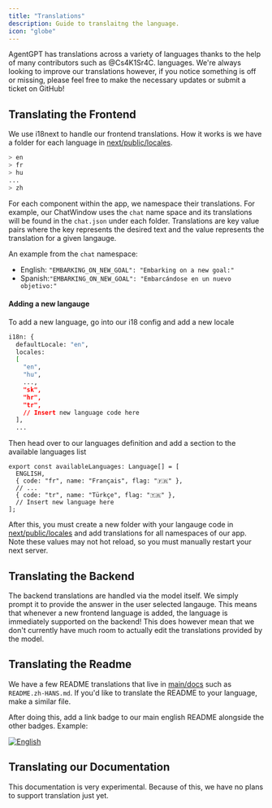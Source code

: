 ```yaml
---
title: "Translations"
description: Guide to translaitng the language.
icon: "globe"
---
```


AgentGPT has translations across a variety of languages thanks to the help of many contributors such as @Cs4K1Sr4C.
languages. We're always looking to improve our translations however, if you notice something is off or missing, please
feel free to make the necessary updates or submit a ticket on GitHub!

## Translating the Frontend

We use i18next to handle our frontend translations. How it works is we have a folder for each language
in [next/public/locales](https://github.com/HairongWu/Auto-X-Services/tree/main/next/public/locales).

```bash title="next/public/locales"
> en
> fr
> hu
...
> zh
```

For each component within the app, we namespace their translations. For example, our ChatWindow uses the `chat` name
space and its translations will be found in the `chat.json` under each folder. Translations are key value pairs where
the key represents the
desired text and the value represents the translation for a given langauge.

An example from the `chat` namespace:

- English: `"EMBARKING_ON_NEW_GOAL": "Embarking on a new goal:"`
- Spanish:`"EMBARKING_ON_NEW_GOAL": "Embarcándose en un nuevo objetivo:"`

#### Adding a new langauge

To add a new language, go into our i18 config and add a new locale

```bash title="next/next-i18next.config.js"
i18n: {
  defaultLocale: "en",
  locales:
  [
    "en",
    "hu",
    ...,
    "sk",
    "hr",
    "tr",
    // Insert new language code here
  ],
  ...
```

Then head over to our languages definition and add a section to the available languages list

```tsx title="next/src/utils/languages.ts"
export const availableLanguages: Language[] = [
  ENGLISH,
  { code: "fr", name: "Français", flag: "🇫🇷" },
  // ...
  { code: "tr", name: "Türkçe", flag: "🇹🇷" },
  // Insert new language here
];
```

After this, you must create a new folder with your langauge code
in [next/public/locales](https://github.com/HairongWu/Auto-X-Services/tree/main/next/public/locales) and add translations for all
namespaces of our app. Note these values may not hot reload, so you must manually restart your next server.

## Translating the Backend

The backend translations are handled via the model itself.
We simply prompt it to provide the answer in the user selected langauge.
This means that whenever a new frontend language is added, the language is immediately supported on the backend!
This does however mean that we don't currently have much room to actually edit the translations provided by the model.

## Translating the Readme

We have a few README translations that live in [main/docs](https://github.com/HairongWu/Auto-X-Services/tree/main/docs) such
as `README.zh-HANS.md`. If you'd like to translate the README to your language, make a similar file.

After doing this, add a link badge to our main english README alongside the other badges. Example:

<a href="https://github.com/HairongWu/Auto-X-Services/blob/master/README.md">
  <img src="https://img.shields.io/badge/lang-English-blue.svg" alt="English" />
</a>

## Translating our Documentation

This documentation is very experimental. Because of this, we have no plans to support translation just yet.
